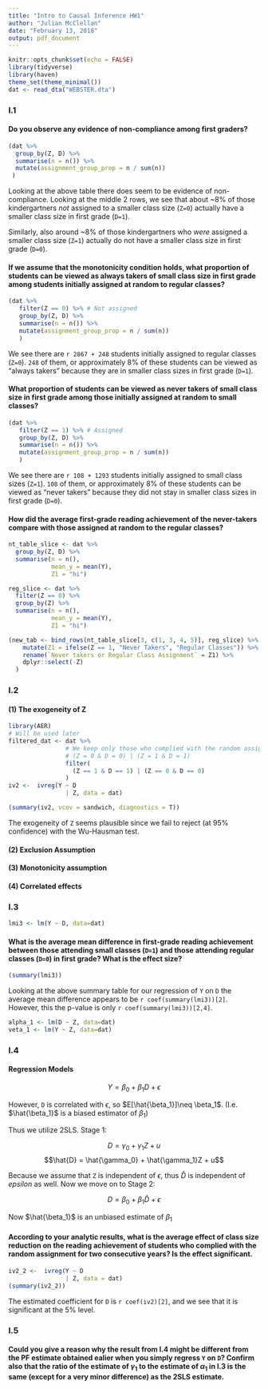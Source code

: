```yaml
---
title: "Intro to Causal Inference HW1"
author: "Julian McClellan"
date: "February 13, 2018"
output: pdf_document
---
```


```r
knitr::opts_chunk$set(echo = FALSE)
library(tidyverse)
library(haven)
theme_set(theme_minimal())
dat <- read_dta("WEBSTER.dta")
```

### I.1

#### Do you observe any evidence of non-compliance among first graders?

```r
(dat %>%
  group_by(Z, D) %>%
  summarise(n = n()) %>%
  mutate(assignment_group_prop = n / sum(n))
 )
```

Looking at the above table there does seem to be evidence of non-compliance. Looking at the middle 2 rows, 
we see that about ~8% of those kindergartners *not* assigned to a smaller class size (`Z=0`) actually have a smaller class size in first grade (`D=1`).

Similarly, also around ~8% of those kindergartners who *were* assigned a smaller class size (`Z=1`) actually do not have a smaller class size in first grade (`D=0`).

#### If we assume that the monotonicity condition holds, what proportion of students can be viewed as always takers of small class size in first grade among students initially assigned at random to regular classes?

```r
(dat %>%
   filter(Z == 0) %>% # Not assigned 
   group_by(Z, D) %>%
   summarise(n = n()) %>%
   mutate(assignment_group_prop = n / sum(n))
   )
```
We see there are `r 2867 + 248` students initially assigned to regular classes (`Z=0`). `248` of them, or approximately 8% of these students can be viewed as "always takers" because they are in smaller class sizes in first grade (`D=1`).

#### What proportion of students can be viewed as never takers of small class size in first grade among those initially assigned at random to small classes?

```r
(dat %>%
   filter(Z == 1) %>% # Assigned
   group_by(Z, D) %>%
   summarise(n = n()) %>%
   mutate(assignment_group_prop = n / sum(n))
   )
```

We see there are `r 108 + 1293` students initially assigned to small class sizes (`Z=1`). `108` of them, or approximately 8% of these students can be viewed as "never takers" because they did not stay in smaller class sizes in first grade (`D=0`).

#### How did the average first-grade reading achievement of the never-takers compare with those assigned at random to the regular classes?

```r
nt_table_slice <- dat %>%
  group_by(Z, D) %>%
  summarise(n = n(),
            mean_y = mean(Y),
            Z1 = "hi")

reg_slice <- dat %>%
  filter(Z == 0) %>%
  group_by(Z) %>%
  summarise(n = n(), 
            mean_y = mean(Y),
            Z1 = "hi")

(new_tab <- bind_rows(nt_table_slice[3, c(1, 3, 4, 5)], reg_slice) %>%
    mutate(Z1 = ifelse(Z == 1, "Never Takers", "Regular Classes")) %>%
    rename(`Never takers or Regular Class Assignment` = Z1) %>%
    dplyr::select(-Z)
  ) 
```

### I.2

#### (1) The exogeneity of Z

```r
library(AER)
# Will be used later
filtered_dat <- dat %>%
                # We keep only those who complied with the random assignment
                # (Z = 0 & D = 0) | (Z = 1 & D = 1)
                filter(
                  (Z == 1 & D == 1) | (Z == 0 & D == 0)
                )
iv2 <-  ivreg(Y ~ D
                | Z, data = dat)

(summary(iv2, vcov = sandwich, diagnostics = T))
```
The exogeneity of `Z` seems plausible since we fail to reject (at 95%
confidence) with the Wu-Hausman test.
 
 
#### (2) Exclusion Assumption

#### (3) Monotonicity assumption

#### (4) Correlated effects


### I.3

```r
lmi3 <- lm(Y ~ D, data=dat)
```

#### What is the average mean difference in first-grade reading achievement between those attending small classes (`D=1`) and those attending regular classes (`D=0`) in first grade? What is the effect size?

```r
(summary(lmi3))
```
Looking at the above summary table for our regression of `Y` on `D` the average mean difference appears to be `r coef(summary(lmi3))[2]`. However, this the p-value is only `r coef(summary(lmi3))[2,4]`.

```r
alpha_1 <- lm(D ~ Z, data=dat)
veta_1 <- lm(Y ~ Z, data=dat)
```

### I.4


#### Regression Models

$$Y = \beta_0 + \beta_1D + \epsilon$$

However, `D` is correlated with $\epsilon$, so $E[\hat{\beta_1}]\neq \beta_1$. (I.e. $\hat{\beta_1}$ is a biased estimator of $\beta_1$)

Thus we utilize 2SLS. Stage 1:

$$D = \gamma_0 + \gamma_1Z + u$$
$$\hat{D} = \hat{\gamma_0} + \hat{\gamma_1}Z + u$$

Because we assume that `Z` is independent of $\epsilon$, thus $\hat{D}$ is independent of $epsilon$ as well. Now we move on to Stage 2:

$$D = \beta_0 + \beta_1\hat{D} + \epsilon$$

Now $\hat{\beta_1}$ is an unbiased estimate of $\beta_1$


#### According to your analytic results, what is the average effect of class size reduction on the reading achievement of students who complied with the random assignment for two consecutive years? Is the effect significant.

```r
iv2_2 <-  ivreg(Y ~ D
                | Z, data = dat)
(summary(iv2_2))
```
The estimated coefficient for `D` is `r coef(iv2)[2]`, and we see that it is significant at the 5% level.


### I.5

#### Could you give a reason why the result from I.4 might be different from the PF estimate obtained ealier when you simply regress `Y` on `D`? Confirm also that the ratio of the estimate of $\gamma_1$ to the estimate of $\alpha_1$ in I.3 is the same (except for a very minor difference) as the 2SLS estimate.
